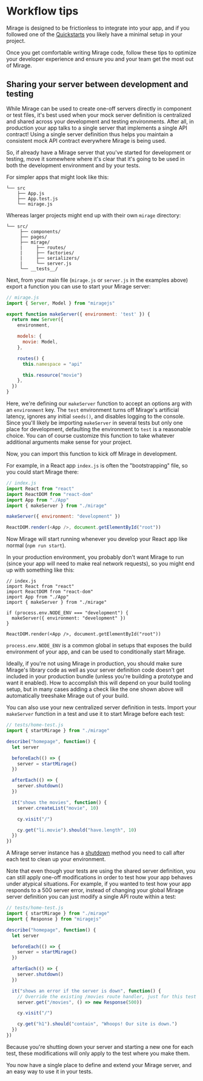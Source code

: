 # Workflow tips

Mirage is designed to be frictionless to integrate into your app, and if you followed one of the [Quickstarts](/quickstarts/overview) you likely have a minimal setup in your project.

Once you get comfortable writing Mirage code, follow these tips to optimize your developer experience and ensure you and your team get the most out of Mirage.

## Sharing your server between development and testing

While Mirage can be used to create one-off servers directly in component or test files, it's best used when your mock server definition is centralized and shared across your development and testing environments. After all, in production your app talks to a single server that implements a single API contract! Using a single server definition thus helps you maintain a consistent mock API contract everywhere Mirage is being used.

So, if already have a Mirage server that you've started for development or testing, move it somewhere where it's clear that it's going to be used in both the development environment and by your tests.

For simpler apps that might look like this:

```
└── src
    ├── App.js
    ├── App.test.js
    └── mirage.js
```

Whereas larger projects might end up with their own `mirage` directory:

```
└── src/
     ├── components/
     ├── pages/
     ├── mirage/
     |     ├── routes/
     |     ├── factories/
     |     ├── serializers/
     |     └── server.js
     └── __tests__/
```

Next, from your main file (`mirage.js` or `server.js` in the examples above) export a function you can use to start your Mirage server:

```js
// mirage.js
import { Server, Model } from "miragejs"

export function makeServer({ environment: 'test' }) {
  return new Server({
    environment,

    models: {
      movie: Model,
    },

    routes() {
      this.namespace = "api"

      this.resource("movie")
    },
  })
}
```

Here, we're defining our `makeServer` function to accept an options arg with an `environment` key. The `test` environment turns off Mirage's artificial latency, ignores any initial `seeds()`, and disables logging to the console. Since you'll likely be importing `makeServer` in several tests but only one place for development, defaulting the environment to `test` is a reasonable choice. You can of course customize this function to take whatever additional arguments make sense for your project.

Now, you can import this function to kick off Mirage in development.

For example, in a React app `index.js` is often the "bootstrapping" file, so you could start Mirage there:

```js
// index.js
import React from "react"
import ReactDOM from "react-dom"
import App from "./App"
import { makeServer } from "./mirage"

makeServer({ environment: "development" })

ReactDOM.render(<App />, document.getElementById("root"))
```

Now Mirage will start running whenever you develop your React app like normal (`npm run start`).

In your production environment, you probably don't want Mirage to run (since your app will need to make real network requests), so you might end up with something like this:

```js{7-9}
// index.js
import React from "react"
import ReactDOM from "react-dom"
import App from "./App"
import { makeServer } from "./mirage"

if (process.env.NODE_ENV === "development") {
  makeServer({ environment: "development" })
}

ReactDOM.render(<App />, document.getElementById("root"))
```

`process.env.NODE_ENV` is a common global in setups that exposes the build environment of your app, and can be used to conditionally start Mirage.

Ideally, if you're not using Mirage in production, you should make sure Mirage's library code as well as your server definition code doesn't get included in your production bundle (unless you're building a prototype and want it enabled). How to accomplish this will depend on your build tooling setup, but in many cases adding a check like the one shown above will automatically treeshake Mirage out of your build.

You can also use your new centralized server definition in tests. Import your `makeServer` function in a test and use it to start Mirage before each test:

```js
// tests/home-test.js
import { startMirage } from "./mirage"

describe("homepage", function() {
  let server

  beforeEach(() => {
    server = startMirage()
  })

  afterEach(() => {
    server.shutdown()
  })

  it("shows the movies", function() {
    server.createList("movie", 10)

    cy.visit("/")

    cy.get("li.movie").should("have.length", 10)
  })
})
```

A Mirage server instance has a [shutdown](/api/classes/server) method you need to call after each test to clean up your environment.

Note that even though your tests are using the shared server definition, you can still apply one-off modifications in order to test how your app behaves under atypical situations. For example, if you wanted to test how your app responds to a 500 server error, instead of changing your global Mirage server definition you can just modify a single API route within a test:

```js
// tests/home-test.js
import { startMirage } from "./mirage"
import { Response } from "miragejs"

describe("homepage", function() {
  let server

  beforeEach(() => {
    server = startMirage()
  })

  afterEach(() => {
    server.shutdown()
  })

  it("shows an error if the server is down", function() {
    // Override the existing /movies route handler, just for this test
    server.get("/movies", () => new Response(500))

    cy.visit("/")

    cy.get("h1").should("contain", "Whoops! Our site is down.")
  })
})
```

Because you're shutting down your server and starting a new one for each test, these modifications will only apply to the test where you make them.

You now have a single place to define and extend your Mirage server, and an easy way to use it in your tests.
